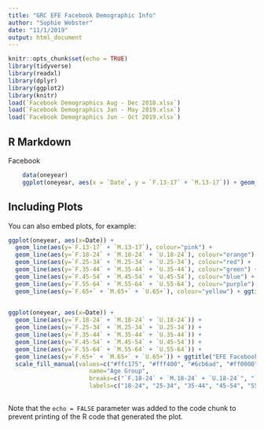 ```yaml
---
title: "GRC EFE Facebook Demographic Info"
author: "Sophie Webster"
date: "11/1/2019"
output: html_document
---
```


```r
knitr::opts_chunk$set(echo = TRUE)
library(tidyverse)
library(readxl)
library(dplyr)
library(ggplot2)
library(knitr)
load(`Facebook Demographics Aug - Dec 2018.xlsx`)
load(`Facebook Demographics Jan - May 2019.xlsx`)
load(`Facebook Demographics Jun - Oct 2019.xlsx`)
```

## R Markdown

Facebook

```r
    data(oneyear)
    ggplot(oneyear, aes(x = `Date`, y = `F.13-17` + `M.13-17`)) + geom_line() + ggtitle("Facebook Followers, Aged 13 to 17") + xlab("") + ylab("")
```

## Including Plots

You can also embed plots, for example:

```r
ggplot(oneyear, aes(x=Date)) +  
  geom_line(aes(y=`F.13-17` + `M.13-17`), colour="pink") +
  geom_line(aes(y=`F.18-24` + `M.18-24` + `U.18-24`), colour="orange") +
  geom_line(aes(y=`F.25-34` + `M.25-34` + `U.25-34`), colour="red") + 
  geom_line(aes(y=`F.35-44` + `M.35-44` + `U.35-44`), colour="green") +
  geom_line(aes(y=`F.45-54` + `M.45-54` + `U.45-54`), colour="blue") +
  geom_line(aes(y=`F.55-64` + `M.55-64` + `U.55-64`), colour="purple") + 
  geom_line(aes(y=`F.65+` + `M.65+` + `U.65+`), colour="yellow") + ggtitle("EFE Facebook Followers By Age Group") + xlab("") + ylab("") 
  
```

```r
ggplot(oneyear, aes(x=Date)) +                    
  geom_line(aes(y=`F.18-24` + `M.18-24` + `U.18-24`)) +
  geom_line(aes(y=`F.25-34` + `M.25-34` + `U.25-34`)) + 
  geom_line(aes(y=`F.35-44` + `M.35-44` + `U.35-44`)) +
  geom_line(aes(y=`F.45-54` + `M.45-54` + `U.45-54`)) +
  geom_line(aes(y=`F.55-64` + `M.55-64` + `U.55-64`)) + 
  geom_line(aes(y=`F.65+` + `M.65+` + `U.65+`)) + ggtitle("EFE Facebook Followers By Age Group") + xlab("") + ylab("") +
  scale_fill_manual(values=c("#ffc175", "#fff400", "#6cb6ad", "#ff0000", "#1e1e1e", "#b9b8d2"), 
                       name="Age Group",
                       breaks=c("`F.18-24` + `M.18-24` + `U.18-24`", "`F.25-34` + `M.25-34` + `U.25-34`", "`F.35-44` + `M.35-44` + `U.35-44`", "`F.45-54` + `M.45-54` + `U.45-54`", "`F.55-64` + `M.55-64` + `U.55-64`", "`F.65+` + `M.65+` + `U.65+`"),
                       labels=c("18-24", "25-34", "35-44", "45-54", "55-64", "65+"))
  
```

Note that the `echo = FALSE` parameter was added to the code chunk to prevent printing of the R code that generated the plot.
